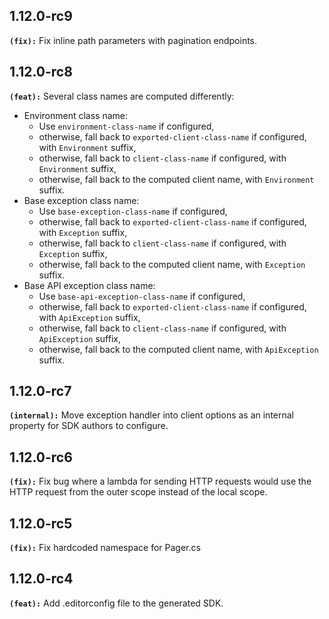 ## 1.12.0-rc9
**`(fix):`** Fix inline path parameters with pagination endpoints.

## 1.12.0-rc8
**`(feat):`** Several class names are computed differently:
- Environment class name:
  - Use `environment-class-name` if configured,
  - otherwise, fall back to `exported-client-class-name` if configured, with `Environment` suffix,
  - otherwise, fall back to `client-class-name` if configured, with `Environment` suffix,
  - otherwise, fall back to the computed client name, with `Environment` suffix.
- Base exception class name:
  - Use `base-exception-class-name` if configured,
  - otherwise, fall back to `exported-client-class-name` if configured, with `Exception` suffix,
  - otherwise, fall back to `client-class-name` if configured, with `Exception` suffix,
  - otherwise, fall back to the computed client name, with `Exception` suffix.
- Base API exception class name:
  - Use `base-api-exception-class-name` if configured,
  - otherwise, fall back to `exported-client-class-name` if configured, with `ApiException` suffix,
  - otherwise, fall back to `client-class-name` if configured, with `ApiException` suffix,
  - otherwise, fall back to the computed client name, with `ApiException` suffix.


## 1.12.0-rc7
**`(internal):`** Move exception handler into client options as an internal property for SDK authors to configure.

## 1.12.0-rc6
**`(fix):`** Fix bug where a lambda for sending HTTP requests would use the HTTP request from the outer scope instead of the local scope.

## 1.12.0-rc5
**`(fix):`** Fix hardcoded namespace for Pager.cs

## 1.12.0-rc4
**`(feat):`** Add .editorconfig file to the generated SDK.

